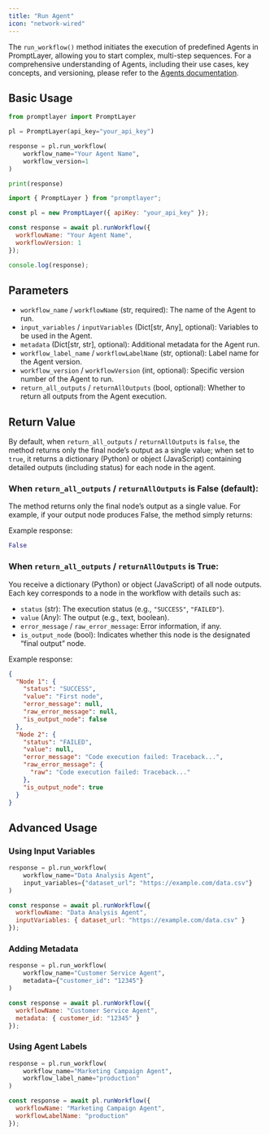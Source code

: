 ```yaml
---
title: "Run Agent"
icon: "network-wired"
---
```


The `run_workflow()` method initiates the execution of predefined Agents in PromptLayer, allowing you to start complex, multi-step sequences. For a comprehensive understanding of Agents, including their use cases, key concepts, and versioning, please refer to the [Agents documentation](/why-promptlayer/agents).

## Basic Usage

<CodeGroup>

```python Python
from promptlayer import PromptLayer

pl = PromptLayer(api_key="your_api_key")

response = pl.run_workflow(
    workflow_name="Your Agent Name",
    workflow_version=1
)

print(response)
```

```js JavaScript
import { PromptLayer } from "promptlayer";

const pl = new PromptLayer({ apiKey: "your_api_key" });

const response = await pl.runWorkflow({
  workflowName: "Your Agent Name",
  workflowVersion: 1
});

console.log(response);
```

</CodeGroup>

## Parameters

- `workflow_name` / `workflowName` (str, required): The name of the Agent to run.
- `input_variables` / `inputVariables` (Dict[str, Any], optional): Variables to be used in the Agent.
- `metadata` (Dict[str, str], optional): Additional metadata for the Agent run.
- `workflow_label_name` / `workflowLabelName` (str, optional): Label name for the Agent version.
- `workflow_version` / `workflowVersion` (int, optional): Specific version number of the Agent to run.
- `return_all_outputs` / `returnAllOutputs` (bool, optional): Whether to return all outputs from the Agent execution.

## Return Value

By default, when `return_all_outputs` / `returnAllOutputs` is `false`, the method returns only the final node’s output as a single value; when set to `true`, it returns a dictionary (Python) or object (JavaScript) containing detailed outputs (including status) for each node in the agent.

### When `return_all_outputs` / `returnAllOutputs` is False (default):

The method returns only the final node’s output as a single value. For example, if your output node produces False, the method simply returns:

Example response:
```python
False
```

### When `return_all_outputs` / `returnAllOutputs` is True:

You receive a dictionary (Python) or object (JavaScript) of all node outputs. Each key corresponds to a node in the workflow with details such as:
- `status` (str): The execution status (e.g., ``"SUCCESS"``, ``"FAILED"``).
- `value` (Any): The output (e.g., text, boolean).
- `error_message` / `raw_error_message`: Error information, if any.
- `is_output_node` (bool): Indicates whether this node is the designated “final output” node.

Example response:
```json
{
  "Node 1": {
    "status": "SUCCESS",
    "value": "First node",
    "error_message": null,
    "raw_error_message": null,
    "is_output_node": false
  },
  "Node 2": {
    "status": "FAILED",
    "value": null,
    "error_message": "Code execution failed: Traceback...",
    "raw_error_message": {
      "raw": "Code execution failed: Traceback..."
    },
    "is_output_node": true
  }
}
```

## Advanced Usage

### Using Input Variables

<CodeGroup>

```python Python
response = pl.run_workflow(
    workflow_name="Data Analysis Agent",
    input_variables={"dataset_url": "https://example.com/data.csv"}
)
```

```js JavaScript
const response = await pl.runWorkflow({
  workflowName: "Data Analysis Agent",
  inputVariables: { dataset_url: "https://example.com/data.csv" }
});
```

</CodeGroup>

### Adding Metadata

<CodeGroup>

```python Python
response = pl.run_workflow(
    workflow_name="Customer Service Agent",
    metadata={"customer_id": "12345"}
)
```

```js JavaScript
const response = await pl.runWorkflow({
  workflowName: "Customer Service Agent",
  metadata: { customer_id: "12345" }
});
```

</CodeGroup>

### Using Agent Labels

<CodeGroup>

```python Python
response = pl.run_workflow(
    workflow_name="Marketing Campaign Agent",
    workflow_label_name="production"
)
```

```js JavaScript
const response = await pl.runWorkflow({
  workflowName: "Marketing Campaign Agent",
  workflowLabelName: "production"
});
```

</CodeGroup>
